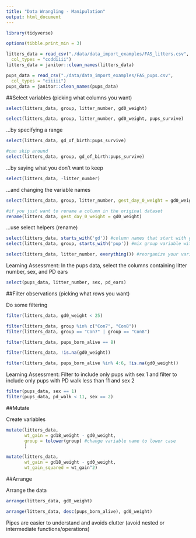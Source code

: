 ```yaml
---
title: "Data Wrangling - Manipulation"
output: html_document
---
```


```r

library(tidyverse)

options(tibble.print_min = 3)

litters_data = read_csv("./data/data_import_examples/FAS_litters.csv",
  col_types = "ccddiiii")
litters_data = janitor::clean_names(litters_data)

pups_data = read_csv("./data/data_import_examples/FAS_pups.csv",
  col_types = "ciiiii")
pups_data = janitor::clean_names(pups_data)

```

##Select variables (picking what columns you want)

```r
select(litters_data, group, litter_number, gd0_weight)

select(litters_data, group, litter_number, gd0_weight, pups_survive)


```

...by specifying a range

```r
select(litters_data, gd_of_birth:pups_survive)

#can skip around
select(litters_data, group, gd_of_birth:pups_survive)

```

...by saying what you don't want to keep

```r
select(litters_data, -litter_number)
```

...and changing the variable names

```r
select(litters_data, group, litter_number, gest_day_0_weight = gd0_weight)

#if you just want to rename a column in the original dataset
rename(litters_data, gest_day_0_weight = gd0_weight)
```

...use select helpers (rename)

```r
select(litters_data, starts_with('gd')) #column names that start with gd
select(litters_data, group, starts_with('pup')) #mix group variable with variables that start with gd

select(litters_data, litter_number, everything()) #reorganize your variables
```

Learning Assessment: In the pups data, select the columns containing litter number, sex, and PD ears

```r
select(pups_data, litter_number, sex, pd_ears)
```


##Filter observations (picking what rows you want)

Do some filtering
```r
filter(litters_data, gd0_weight < 25)

filter(litters_data, group %in% c("Con7", "Con8"))
filter(litters_data, group == "Con7" | group == "Con8")

filter(litters_data, pups_born_alive == 8)

filter(litters_data, !is.na(gd0_weight))

filter(litters_data, pups_born_alive %in% 4:6, !is.na(gd0_weight))
```

Learning Assessment: Filter to include only pups with sex 1 and filter to include only pups with PD walk less than 11 and sex 2
```r
filter(pups_data, sex == 1)
filter(pups_data, pd_walk < 11, sex == 2)
```


##Mutate

Create variables

```r
mutate(litters_data,
       wt_gain = gd18_weight - gd0_weight,
       group = tolower(group) #change variable name to lower case
       )

mutate(litters_data,
       wt_gain = gd18_weight - gd0_weight,
       wt_gain_squared = wt_gain^2)


```


##Arrange

Arrange the data

```r
arrange(litters_data, gd0_weight)

arrange(litters_data, desc(pups_born_alive), gd0_weight)

```




Pipes are easier to understand and avoids clutter (avoid nested or intermediate functions/operations)
